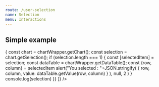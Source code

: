 ```yaml
---
route: /user-selection
name: Selection 
menu: Interactions
---
```




## Simple example

<Playground>
  <Chart 
    chartType="ScatterChart"
    data={[['x', 'dogs'], [0, 0],   [1, 10],  [2, 23],  [3, 17],  [4, 18],  [5, 9]]}
    chartEvents={[
      {eventName: 'select', callback: ({chartWrapper}) => {
        const chart = chartWrapper.getChart();
        const selection = chart.getSelection();
        if (selection.length === 1) {
          const [selectedItem] = selection;
          const dataTable = chartWrapper.getDataTable();
          const {row, column} = selectedItem
          alert("You selected : "+JSON.stringify(
              {
                row,
                column,
                value: dataTable.getValue(row, column)
              }
            ), null, 2
          )
        }
        console.log(selection)
      }}
    ]}
  />
</Playground>